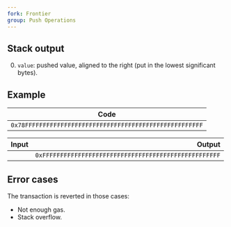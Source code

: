```yaml
---
fork: Frontier
group: Push Operations
---
```


## Stack output

0. `value`: pushed value, aligned to the right (put in the lowest significant bytes).

## Example

| Code |
|------|
| `0x78FFFFFFFFFFFFFFFFFFFFFFFFFFFFFFFFFFFFFFFFFFFFFFFFFF` |

| Input | Output |
|------:|-------:|
| | `0xFFFFFFFFFFFFFFFFFFFFFFFFFFFFFFFFFFFFFFFFFFFFFFFFFF` |

## Error cases

The transaction is reverted in those cases:
- Not enough gas.
- Stack overflow.
